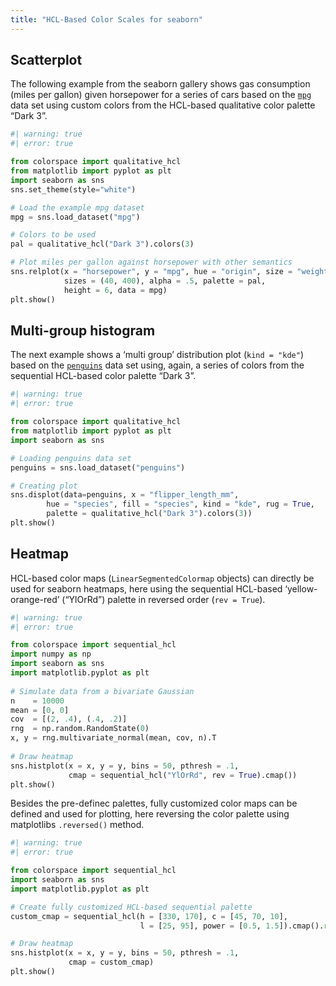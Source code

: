 ```yaml
---
title: "HCL-Based Color Scales for seaborn"
---
```




## Scatterplot

The following example from the seaborn gallery shows gas consumption
(miles per gallon) given horsepower for a series of cars based on the
[`mpg`](https://github.com/mwaskom/seaborn-data/blob/master/mpg.csv) data set
using custom colors from the HCL-based qualitative color palette "Dark 3".

```python
#| warning: true
#| error: true

from colorspace import qualitative_hcl
from matplotlib import pyplot as plt
import seaborn as sns
sns.set_theme(style="white")

# Load the example mpg dataset
mpg = sns.load_dataset("mpg")

# Colors to be used
pal = qualitative_hcl("Dark 3").colors(3)

# Plot miles per gallon against horsepower with other semantics
sns.relplot(x = "horsepower", y = "mpg", hue = "origin", size = "weight", 
            sizes = (40, 400), alpha = .5, palette = pal,
            height = 6, data = mpg)
plt.show()
```


## Multi-group histogram

The next example shows a 'multi group' distribution plot (`kind = "kde"`)
based on the [`penguins`](https://github.com/mwaskom/seaborn-data/blob/master/penguins.csv)
data set using, again, a series of colors from the sequential HCL-based
color palette "Dark 3".

```python
#| warning: true
#| error: true

from colorspace import qualitative_hcl 
from matplotlib import pyplot as plt
import seaborn as sns 

# Loading penguins data set
penguins = sns.load_dataset("penguins")

# Creating plot
sns.displot(data=penguins, x = "flipper_length_mm",                           
        hue = "species", fill = "species", kind = "kde", rug = True, 
        palette = qualitative_hcl("Dark 3").colors(3))                  
plt.show()
```

## Heatmap

HCL-based color maps (`LinearSegmentedColormap` objects) can directly
be used for seaborn heatmaps, here using the sequential HCL-based 'yellow-orange-red'
("YlOrRd") palette in reversed order (`rev = True`).

```python
#| warning: true
#| error: true

from colorspace import sequential_hcl
import numpy as np
import seaborn as sns
import matplotlib.pyplot as plt
 
# Simulate data from a bivariate Gaussian 
n    = 10000 
mean = [0, 0] 
cov  = [(2, .4), (.4, .2)] 
rng  = np.random.RandomState(0) 
x, y = rng.multivariate_normal(mean, cov, n).T 
 
# Draw heatmap
sns.histplot(x = x, y = y, bins = 50, pthresh = .1,             
             cmap = sequential_hcl("YlOrRd", rev = True).cmap())
plt.show()
```

Besides the pre-definec palettes, fully customized color maps can
be defined and used for plotting, here reversing the color palette
using matplotlibs `.reversed()` method.

```python
#| warning: true
#| error: true

from colorspace import sequential_hcl
import seaborn as sns
import matplotlib.pyplot as plt

# Create fully customized HCL-based sequential palette
custom_cmap = sequential_hcl(h = [330, 170], c = [45, 70, 10],
                             l = [25, 95], power = [0.5, 1.5]).cmap().reversed()

# Draw heatmap
sns.histplot(x = x, y = y, bins = 50, pthresh = .1,             
             cmap = custom_cmap)
plt.show()
```








